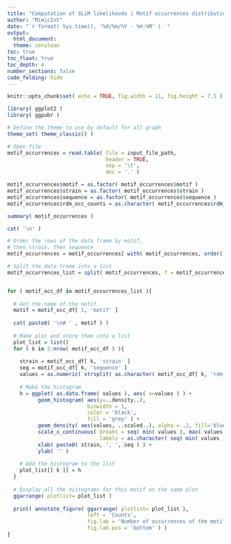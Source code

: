 ```yaml
---
title: "Computation of SLiM likelihoods | Motif occurrences distributions over sequences"
author: "MimicInt"
date: "`r format( Sys.time(), '%d/%m/%Y - %H:%M' ) `"
output: 
  html_document:
  theme: cerulean
toc: true
toc_float: true
toc_depth: 4
number_sections: false
code_folding: hide
---
```

  
  
```r
knitr::opts_chunk$set( echo = TRUE, fig.width = 11, fig.height = 7.5 )
```

[//]: # "Load the libraries"
```r
library( ggplot2 )
library( ggpubr )
```

```r
# Define the theme to use by default for all graph
theme_set( theme_classic() )
```

```r
# Open file
motif_occurrences = read.table( file = input_file_path, 
                                header = TRUE,
                                sep = '\t', 
                                dec = '.' )

motif_occurrences$motif = as.factor( motif_occurrences$motif )
motif_occurrences$strain = as.factor( motif_occurrences$strain )
motif_occurrences$sequence = as.factor( motif_occurrences$sequence )
motif_occurrences$rdm_occ_counts = as.character( motif_occurrences$rdm_occ_counts )

summary( motif_occurrences )
```

```r

cat( '\n' )

# Order the rows of the data frame by motif, 
# then strain, then sequence
motif_occurrences = motif_occurrences[ with( motif_occurrences, order( motif, strain, sequence ) ), ]

# Split the data frame into a list
motif_occurrences_list = split( motif_occurrences, f = motif_occurrences$motif, drop = TRUE )


for ( motif_occ_df in motif_occurrences_list ){
  
  # Get the name of the motif
  motif = motif_occ_df[ 1, 'motif' ]
  
  cat( paste0( '\n# ' , motif ) )
  
  # Make plot and store them into a list
  plot_list = list()
  for ( k in 1:nrow( motif_occ_df ) ){
    
    strain = motif_occ_df[ k, 'strain' ]
    seq = motif_occ_df[ k, 'sequence' ]
    values = as.numeric( strsplit( as.character( motif_occ_df[ k, 'rdm_occ_counts' ] ), ',' )[[ 1 ]] )
    
    # Make the histogram
    h = ggplot( as.data.frame( values ), aes( x=values ) ) +
          geom_histogram( aes(y=..density..), 
                          binwidth = 1,
                          color = 'black',
                          fill = 'grey' ) +
          geom_density( aes(values, ..scaled..), alpha = .2, fill='blue' ) +
          scale_x_continuous( breaks = seq( min( values ), max( values ) ), 
                              labels = as.character( seq( min( values ), max( values ) ) ) ) +
          xlab( paste0( strain, ', ', seq ) ) +
          ylab( '' )
    
    # Add the histogram to the list
    plot_list[[ k ]] = h
  }
  
  # Display all the histograms for this motif on the same plot
  ggarrange( plotlist= plot_list )
  
  print( annotate_figure( ggarrange( plotlist= plot_list ),
                          left = 'Counts',
                          fig.lab = 'Number of occurrences of the motif ', 
                          fig.lab.pos = 'bottom' ) )
}
```
